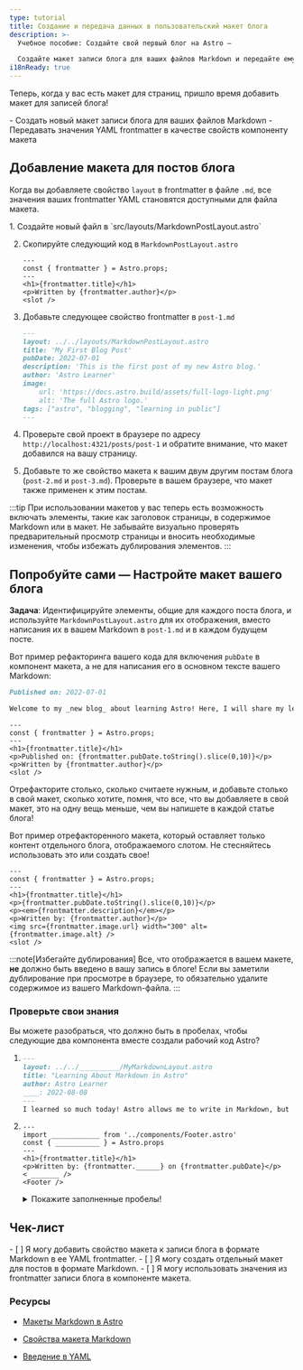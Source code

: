 ```yaml
---
type: tutorial
title: Создание и передача данных в пользовательский макет блога
description: >-
  Учебное пособие: Создайте свой первый блог на Astro —

  Создайте макет записи блога для ваших файлов Markdown и передайте ему значения frontmatter в качестве свойств
i18nReady: true
---
```


Теперь, когда у вас есть макет для страниц, пришло время добавить макет для записей блога!

<PreCheck>
  - Создать новый макет записи блога для ваших файлов Markdown
  - Передавать значения YAML frontmatter в качестве свойств компоненту макета
</PreCheck>

## Добавление макета для постов блога

Когда вы добавляете свойство `layout` в frontmatter в файле `.md`, все значения ваших frontmatter YAML становятся доступными для файла макета.

<Steps>
1. Создайте новый файл в `src/layouts/MarkdownPostLayout.astro`

2. Скопируйте следующий код в `MarkdownPostLayout.astro`

    ```astro title="src/layouts/MarkdownPostLayout.astro"
    ---
    const { frontmatter } = Astro.props;
    ---
    <h1>{frontmatter.title}</h1>
    <p>Written by {frontmatter.author}</p>
    <slot />
    ```

3. Добавьте следующее свойство frontmatter в `post-1.md`

    ```markdown title="src/pages/posts/post-1.md" ins={2}
    ---
    layout: ../../layouts/MarkdownPostLayout.astro
    title: 'My First Blog Post'
    pubDate: 2022-07-01
    description: 'This is the first post of my new Astro blog.'
    author: 'Astro Learner'
    image:
        url: 'https://docs.astro.build/assets/full-logo-light.png' 
        alt: 'The full Astro logo.'
    tags: ["astro", "blogging", "learning in public"]
    ---
    ```

4. Проверьте свой проект в браузере по адресу `http://localhost:4321/posts/post-1` и обратите внимание, что макет добавился на вашу страницу.

5. Добавьте то же свойство макета к вашим двум другим постам блога (`post-2.md` и `post-3.md`). Проверьте в вашем браузере, что макет также применен к этим постам.
</Steps>

:::tip
При использовании макетов у вас теперь есть возможность включать элементы, такие как заголовок страницы, в содержимое Markdown или в макет. Не забывайте визуально проверять предварительный просмотр страницы и вносить необходимые изменения, чтобы избежать дублирования элементов. 
:::

<Box icon="puzzle-piece">

## Попробуйте сами — Настройте макет вашего блога

**Задача**: Идентифицируйте элементы, общие для каждого поста блога, и используйте `MarkdownPostLayout.astro` для их отображения, вместо написания их в вашем Markdown в `post-1.md` и в каждом будущем посте.

Вот пример рефакторинга вашего кода для включения `pubDate` в компонент макета, а не для написания его в основном тексте вашего Markdown:

```markdown title="src/pages/posts/post-1.md" del={1}
Published on: 2022-07-01

Welcome to my _new blog_ about learning Astro! Here, I will share my learning journey as I build a new website.
```

```astro title="src/layouts/MarkdownPostLayout.astro" ins={5}
---
const { frontmatter } = Astro.props;
---
<h1>{frontmatter.title}</h1>
<p>Published on: {frontmatter.pubDate.toString().slice(0,10)}</p>
<p>Written by {frontmatter.author}</p>
<slot />
```
Отрефакторите столько, сколько считаете нужным, и добавьте столько в свой макет, сколько хотите, помня, что все, что вы добавляете в свой макет, это на одну вещь меньше, чем вы напишете в каждой статье блога!

Вот пример отрефакторенного макета, который оставляет только контент отдельного блога, отображаемого слотом. Не стесняйтесь использовать это или создать свое!

```astro title="src/layouts/MarkdownPostLayout.astro"
---
const { frontmatter } = Astro.props;
---
<h1>{frontmatter.title}</h1>
<p>{frontmatter.pubDate.toString().slice(0,10)}</p>
<p><em>{frontmatter.description}</em></p>
<p>Written by: {frontmatter.author}</p>
<img src={frontmatter.image.url} width="300" alt={frontmatter.image.alt} />
<slot />
```
</Box>

:::note[Избегайте дублирования]
Все, что отображается в вашем макете, **не** должно быть введено в вашу запись в блоге! Если вы заметили дублирование при просмотре в браузере, то обязательно удалите содержимое из вашего Markdown-файла.
:::



<Box icon="question-mark">

### Проверьте свои знания
Вы можете разобраться, что должно быть в пробелах, чтобы следующие два компонента вместе создали рабочий код Astro?

1.  ```markdown title="src/pages/posts/learning-astro.md"
    ---
    layout: ../../__________/MyMarkdownLayout.astro
    title: "Learning About Markdown in Astro"
    author: Astro Learner
    ____: 2022-08-08
    ---
    I learned so much today! Astro allows me to write in Markdown, but also use variables from the frontmatter. I can even access those values in an Astro layout component.
    ```

2.  ```astro title="src/layouts/MyMarkdownLayout.astro"
    ---
    import ____________ from '../components/Footer.astro'
    const { ___________ } = Astro.props
    ---
    <h1>{frontmatter.title}</h1>
    <p>Written by: {frontmatter.______} on {frontmatter.pubDate}</p>
    < _______ />
    <Footer />
    ```
    <details>
        <summary>Покажите заполненные пробелы!</summary>

        1.  ```markdown title="src/pages/posts/learning-astro.md" "layouts" "pubDate"
            ---
            layout: ../../layouts/MyMarkdownLayout.astro
            title: "Learning About Markdown in Astro"
            author: Astro Learner
            pubDate: 2022-08-08
            ---
            I learned so much today! Astro allows me to write in Markdown, but also use variables from the frontmatter. I can even access those values in an Astro layout component.
            ```

        2.  ```astro title="src/layouts/MyMarkdownLayout.astro" " Footer " " frontmatter " "author" "slot"
            ---
            import Footer from '../components/Footer.astro'
            const { frontmatter } = Astro.props
            ---
            <h1>{frontmatter.title}</h1>
            <p>Written by: {frontmatter.author} on {frontmatter.pubDate}</p>
            <slot />
            <Footer />
            ```
    </details>
</Box>

<Box icon="check-list">

## Чек-лист

<Checklist>
- [ ] Я могу добавить свойство макета к записи блога в формате Markdown в ее YAML frontmatter.
- [ ] Я могу создать отдельный макет для постов в формате Markdown.
- [ ] Я могу использовать значения из frontmatter записи блога в компоненте макета.
</Checklist>

</Box>

### Ресурсы

- [Макеты Markdown в Astro](/ru/guides/markdown-content/#свойство-layout)

- [Свойства макета Markdown](/ru/basics/layouts/#markdown-макеты)

- [Введение в YAML](https://dev.to/paulasantamaria/introduction-to-yaml-125f) <Badge class="neutral-badge" text="внешняя ссылка" />
